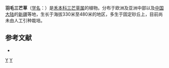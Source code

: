 {{Speciesbox 
| taxon = Aristida pennata
| authority = Trin.
}}
'''羽毛三芒草'''（[[学名|学名]]：{{lang|la|''Aristida pennata''}}）是[[禾本科|禾本科]][[三芒草属|三芒草属]]的植物。分布于欧洲及亚洲中部以及[[中国大陆|中国大陆]]的[[新疆|新疆]]等地，生长于海拔330米至480米的地区，多生于固定砂丘上，目前尚未由人工引种栽培。

== 参考文献 ==
<div class="references-small">
* {{cite web| url =http://www.bioinfo.cn/db05/KmzwSpecies.php?action=view&id=10107| title =羽毛三芒草| work =《中国高等植物数据库全库》| publisher =中国科学院微生物研究所| author =昆明植物研究所| accessdate =2009-02-24| deadurl =yes| archiveurl =https://web.archive.org/web/20160305070446/http://www.bioinfo.cn/db05/KmzwSpecies.php?action=view&id=10107| archivedate =2016-03-05}}
</div>
{{Taxonbar}}

[[Category:三芒草属|Y]]
[[Category:新疆植物|Y]]